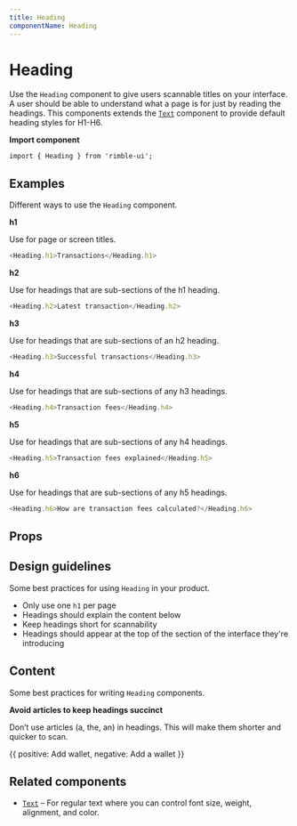 ```yaml
---
title: Heading
componentName: Heading
---
```



# Heading

Use the `Heading` component to give users scannable titles on your interface. A user should be able to understand what a page is for just by reading the headings. This components extends the [`Text`](/components/rimble-ui/Text) component to provide default heading styles for H1-H6.

**Import component**

```lang=jsx
import { Heading } from 'rimble-ui';
```

## Examples

Different ways to use the `Heading` component.

**h1**

Use for page or screen titles.

```js is=react-live
<Heading.h1>Transactions</Heading.h1>
```

**h2**

Use for headings that are sub-sections of the h1 heading.

```js is=react-live
<Heading.h2>Latest transaction</Heading.h2>
```

**h3**

Use for headings that are sub-sections of an h2 heading.

```js is=react-live
<Heading.h3>Successful transactions</Heading.h3>
```

**h4**

Use for headings that are sub-sections of any h3 headings.

```js is=react-live
<Heading.h4>Transaction fees</Heading.h4>
```

**h5**

Use for headings that are sub-sections of any h4 headings.

```js is=react-live
<Heading.h5>Transaction fees explained</Heading.h5>
```

**h6**

Use for headings that are sub-sections of any h5 headings.

```js is=react-live
<Heading.h6>How are transaction fees calculated?</Heading.h6>
```

## Props

<PropsTable propMetaData={props.propMetaData} />

## Design guidelines

Some best practices for using `Heading` in your product.

- Only use one `h1` per page
- Headings should explain the content below
- Keep headings short for scannability
- Headings should appear at the top of the section of the interface they're introducing

## Content

Some best practices for writing `Heading` components.

**Avoid articles to keep headings succinct**

Don’t use articles (a, the, an) in headings. This will make them shorter and quicker to scan.

<DoDont>
  {{
    positive: <Heading.h2>Add wallet</Heading.h2>,
    negative: <Heading.h2>Add a wallet</Heading.h2>
  }}
</DoDont>

## Related components

- [`Text`](/components/rimble-ui/Text) – For regular text where you can control font size, weight, alignment, and color.

